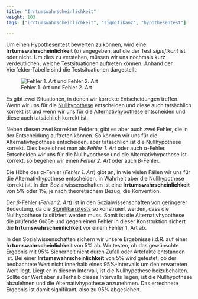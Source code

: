 ```yaml
---
title: "Irrtumswahrscheinlichkeit"
weight: 103
tags: ["irrtumswahrscheinlichkeit", "signifikanz", "hypothesentest"]

---
```


Um einen [Hypothesentest](../../glossar/signifikanztest/index.html) bewerten zu können, wird eine **Irrtumswahrscheinlichkeit** ($\alpha$) angegeben, auf die der Test *signifikant* ist oder nicht. Um dies zu verstehen, müssen wir uns nochmals kurz verdeutlichen, welche Testsituationen auftreten können. Anhand der Vierfelder-Tabelle sind die Testsituationen dargestellt:

![Fehler 1. Art und Fehler 2. Art](../images/fehlertabelle.png)

Es gibt zwei Situationen, in denen wir korrekte Entscheidungen treffen. Wenn wir uns für die [Nullhypothese](../../glossar/nullhypothese/index.html) entscheiden und diese auch tatsächlich korrekt ist und wenn wir uns für die [Alternativhypothese](../../glossar/alternativhypothese/index.html) entscheiden und diese auch tatsächlich korrekt ist.

Neben diesen zwei korrekten Feldern, gibt es aber auch zwei Fehler, die in der Entscheidung auftreten können. So können wir uns für die Alternativhypothese entscheiden, aber tatsächlich ist die Nullhypothese korrekt. Dies bezeichnet man als *Fehler 1. Art* oder auch $\alpha$-Fehler. Entscheiden wir uns für die Nullhypothese und die Alternativhypothese ist korrekt, so begehen wir einen *Fehler 2. Art* oder auch $\beta$-Fehler.

Die Höhe des $\alpha$-Fehler (*Fehler 1. Art*) gibt an, in wie vielen Fällen wir uns für die Alternativhypothese entscheiden, in Wahrheit aber die Nullhypothese korrekt ist. In den Sozialwissenschaften ist eine **Irrtumswahrscheinlichkeit** von $5\%$ oder $1\%$, je nach theoretischem Bezug, die Konvention.

Der $\beta$-Fehler (*Fehler 2. Art*) ist in den Sozialwissenschaften von geringerer Bedeutung, da die [Signifikanztests](../../glossar/signifikanztest/index.html) so konstruiert werden, dass die Nullhypothese falsifiziert werden muss. Somit ist die Alternativhypothese die prüfende Größe und gegen einen Fehler in dieser Konstruktion sichert die **Irrtumswahrscheinlichkeit** vor einem Fehler 1. Art ab.

In den Sozialwissenschaften sichern wir unsere Ergebnisse i.d.R. auf einer **Irrtumswahrscheinlichkeit** von $5\%$ ab. Wir testen, ob das gewünschte Ergebnis mit $95\%$ Sicherheit nicht durch Zufall oder Artefakte entstanden ist. Bei einer **Irrtumswahrscheinlichkeit** von $5\%$ wird getestet, ob der beobachtete Wert nicht innerhalb eines $95\%$-Intervalls um den erwarteten Wert liegt. Liegt er in diesem Intervall, ist die Nullhypothese beizubehalten. Sollte der Wert aber außerhalb dieses Intervalls liegen, ist die Nullhypothese abzulehnen und die Alternativhypothese anzunehmen. Das errechnete Ergebnis ist damit signifikant, also zu $95\%$ abgesichert.